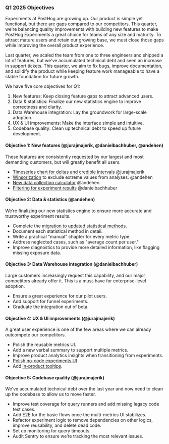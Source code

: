 ### Q1 2025 Objectives

Experiments at PostHog are growing up. Our product is simple yet functional, but there are gaps compared to our competitors. This quarter, we're balancing quality improvements with building new features to make PostHog Experiments a great choice for teams of any size and maturity. To attract mature users and retain our growing base, we must close those gaps while improving the overall product experience.

Last quarter, we scaled the team from one to three engineers and shipped a lot of features, but we've accumulated technical debt and seen an increase in support tickets. This quarter, we aim to fix bugs, improve documentation, and solidify the product while keeping feature work manageable to have a stable foundation for future growth.

We have five core objectives for Q1:
1. New features: Keep closing feature gaps to attract advanced users.
2. Data & statistics: Finalize our new statistics engine to improve correctness and clarity.
3. Data Warehouse integration: Lay the groundwork for large-scale adoption.
4. UX & UI improvements: Make the interface simple and intuitive.
5. Codebase quality: Clean up technical debt to speed up future development.

#### Objective 1: New features (@jurajmajerik, @danielbachhuber, @andehen)
These features are consistently requested by our largest and most demanding customers, but will greatly benefit all users.
- [Timeseries chart for deltas and credible intervals](https://github.com/PostHog/posthog/issues/26931) @jurajmajerik 
- [Winsorization](https://github.com/PostHog/posthog/issues/26060) to exclude extreme values from analyses. @andehen 
- [New data collection calculator](https://github.com/PostHog/posthog/issues/26933) @andehen 
- [Filtering for experiment results](https://github.com/PostHog/posthog/issues/26934) @danielbachhuber 

#### Objective 2: Data & statistics (@andehen)
We’re finalizing our new statistics engine to ensure more accurate and trustworthy experiment results.
- Complete the [migration to updated statistical methods](https://github.com/PostHog/posthog/issues/26713).
- Document each statistical method in detail.
- Write a practical "manual" chapter for every metric type.
- Address neglected cases, such as "average count per user."
- Improve diagnostics to provide more detailed information, like flagging missing exposure data.

#### Objective 3: Data Warehouse integration (@danielbachhuber)
Large customers increasingly request this capability, and our major competitors already offer it. This is a must-have for enterprise-level adoption.
- Ensure a great experience for our pilot users.
- Add support for funnel experiments.
- Graduate the integration out of beta.

#### Objective 4: UX & UI improvements (@jurajmajerik)
A great user experience is one of the few areas where we can already outcompete our competitors.
- Polish the reusable metrics UI.
- Add a new verbal summary to support multiple metrics.
- Improve product analytics insights when transitioning from experiments.
- [Polish no-code experiments UI](https://github.com/PostHog/posthog/issues/26936)
- Add [in-product tooltips](https://github.com/PostHog/posthog/issues/26937).

#### Objective 5: Codebase quality (@jurajmajerik)
We've accumulated technical debt over the last year and now need to clean up the codebase to allow us to move faster.
- Improve test coverage for query runners and add missing legacy code test cases.
- Add E2E for the basic flows once the multi-metrics UI stabilizes.
- Refactor experiment logic to remove dependencies on other logics, improve reusability, and delete dead code.
- Set up monitoring for query timeouts.
- Audit Sentry to ensure we’re tracking the most relevant issues.
